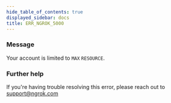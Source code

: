 ```yaml
---
hide_table_of_contents: true
displayed_sidebar: docs
title: ERR_NGROK_5000
---
```


### Message

Your account is limited to `MAX` `RESOURCE`.

<ErrorDetails />

### Further help

If you're having trouble resolving this error, please reach out to [support@ngrok.com](mailto:support@ngrok.com?subject=Help%20with%20ERR_NGROK_5000)
